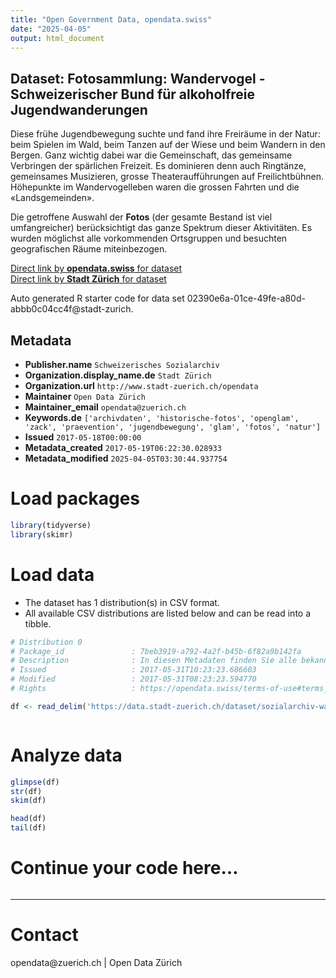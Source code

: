 ```yaml
---
title: "Open Government Data, opendata.swiss"
date: "2025-04-05"
output: html_document
---
```


## Dataset: Fotosammlung: Wandervogel - Schweizerischer Bund für alkoholfreie Jugendwanderungen

Diese frühe Jugendbewegung suchte und fand ihre Freiräume in der Natur: beim Spielen im Wald, beim Tanzen auf der Wiese und beim Wandern in den Bergen. Ganz wichtig dabei war die Gemeinschaft, das gemeinsame Verbringen der spärlichen Freizeit. Es dominieren denn auch Ringtänze, gemeinsames Musizieren, grosse Theateraufführungen auf Freilichtbühnen. Höhepunkte im Wandervogelleben waren die grossen Fahrten und die «Landsgemeinden». 

Die getroffene Auswahl der **Fotos** (der gesamte Bestand ist viel umfangreicher) berücksichtigt das ganze Spektrum dieser Aktivitäten. Es wurden möglichst alle vorkommenden Ortsgruppen und besuchten geografischen Räume miteinbezogen.

[Direct link by **opendata.swiss** for dataset](https://opendata.swiss/de/dataset/fotosammlung-wandervogel-schweizerischer-bund-fur-alkoholfreie-jugendwanderungen)<br>
[Direct link by **Stadt Zürich** for dataset](https://data.stadt-zuerich.ch/dataset/sozialarchiv-wandervogel)

Auto generated R starter code for data set 02390e6a-01ce-49fe-a80d-abbb0c04cc4f@stadt-zurich.

## Metadata

- **Publisher.name** `Schweizerisches Sozialarchiv`
- **Organization.display_name.de** `Stadt Zürich`
- **Organization.url** `http://www.stadt-zuerich.ch/opendata`
- **Maintainer** `Open Data Zürich`
- **Maintainer_email** `opendata@zuerich.ch`
- **Keywords.de** `['archivdaten', 'historische-fotos', 'openglam', 'zack', 'praevention', 'jugendbewegung', 'glam', 'fotos', 'natur']`
- **Issued** `2017-05-18T00:00:00`
- **Metadata_created** `2017-05-19T06:22:30.028933`
- **Metadata_modified** `2025-04-05T03:30:44.937754`


# Load packages

```r

library(tidyverse)
library(skimr)

```

# Load data

-   The dataset has 1 distribution(s) in CSV format.
-   All available CSV distributions are listed below and can be read into a tibble.

```r

# Distribution 0
# Package_id               : 7beb3919-a792-4a2f-b45b-6f82a9b142fa
# Description              : In diesen Metadaten finden Sie alle bekannten Informationen zu den einzelnen Fotografien. Sie beinhalten Informationen zum Zeitpunkt, zum Ort und zum Titel jeder Fotografie.
# Issued                   : 2017-05-31T10:23:23.686603
# Modified                 : 2017-05-31T08:23:23.594770
# Rights                   : https://opendata.swiss/terms-of-use#terms_by

df <- read_delim('https://data.stadt-zuerich.ch/dataset/sozialarchiv-wandervogel/download/Metadaten_Wandervogel_F5000.csv')



```

# Analyze data

```r

glimpse(df)
str(df)
skim(df)

head(df)
tail(df)

```

# Continue your code here...

```r

```

------------------------------------------------------------------------

# Contact

opendata@zuerich.ch | Open Data Zürich
